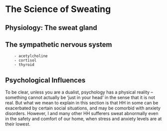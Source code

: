 # The Science of Sweating {#science}


## Physiology: The sweat gland

## The sympathetic nervous system 
		- acetylcholine
		- cortisol 
		- thyroid


## Psychological Influences

To be clear, unless you are a dualist, psychology has a physical reality -- something cannot actually be 'just in your head' in the sense that it is not real. 
But what we mean to explain in this section is that HH in some can be exacerbated by certain social situations, and may be comorbid with anxiety disorders. 
However, I and many other HH sufferers sweat abnormally even in the safety and comfort of our home, when stress and anxiety levels are at their lowest.
